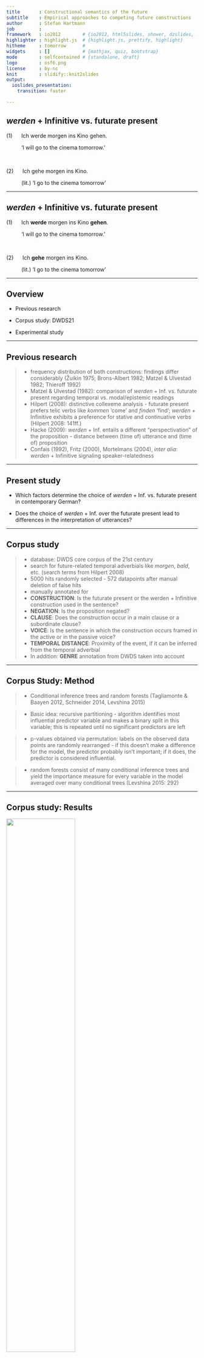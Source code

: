 ```yaml
---
title       : Constructional semantics of the future
subtitle    : Empirical approaches to competing future constructions
author      : Stefan Hartmann
job         : 
framework   : io2012        # {io2012, html5slides, shower, dzslides, ...}
highlighter : highlight.js  # {highlight.js, prettify, highlight}
hitheme     : tomorrow      # 
widgets     : []            # {mathjax, quiz, bootstrap}
mode        : selfcontained # {standalone, draft}
logo        : osf6.png
license     : by-nc
knit        : slidify::knit2slides
output:
  ioslides_presentation:
    transition: faster

---
```


## *werden* + Infinitive vs. futurate present

(1)&nbsp;&nbsp;&nbsp;&nbsp;&nbsp;&nbsp;Ich werde morgen ins Kino gehen.

&nbsp;&nbsp;&nbsp;&nbsp;&nbsp;&nbsp;&nbsp;&nbsp;&nbsp;&nbsp;'I will go to the cinema tomorrow.'
      
<br />


(2)&nbsp;&nbsp;&nbsp;&nbsp;&nbsp;&nbsp;Ich gehe morgen ins Kino.

&nbsp;&nbsp;&nbsp;&nbsp;&nbsp;&nbsp;&nbsp;&nbsp;&nbsp;&nbsp;(lit.) 'I go to the cinema tomorrow'

---

## *werden* + Infinitive vs. futurate present

(1)&nbsp;&nbsp;&nbsp;&nbsp;&nbsp;&nbsp;Ich **werde** morgen ins Kino **gehen**.

&nbsp;&nbsp;&nbsp;&nbsp;&nbsp;&nbsp;&nbsp;&nbsp;&nbsp;&nbsp;'I will go to the cinema tomorrow.'
      
<br />


(2)&nbsp;&nbsp;&nbsp;&nbsp;&nbsp;&nbsp;Ich **gehe** morgen ins Kino.

&nbsp;&nbsp;&nbsp;&nbsp;&nbsp;&nbsp;&nbsp;&nbsp;&nbsp;&nbsp;(lit.) 'I go to the cinema tomorrow'

---

## Overview

- Previous research

- Corpus study: DWDS21

- Experimental study

---

## Previous research

> - frequency distribution of both constructions: findings differ considerably (Žuikin 1975; Brons-Albert 1982; Matzel & Ulvestad 1982; Thieroff 1992)
> - Matzel & Ulvestad (1982): comparison of *werden* + Inf. vs. futurate present regarding temporal vs. modal/epistemic readings
> - Hilpert (2008): distinctive collexeme analysis - futurate present prefers telic verbs like *kommen* ‘come’ and *finden* ‘find’; *werden* + Infinitive exhibits a preference for stative and continuative verbs (Hilpert 2008: 141ff.)
> - Hacke (2009): *werden* + Inf. entails a different "perspectivation" of the proposition - distance between (time of) utterance and (time of) proposition
> - Confais (1992), Fritz (2000), Mortelmans (2004), *inter alia*: *werden* + Infinitive signaling speaker-relatedness

---

## Present study

- Which factors determine the choice of *werden* + Inf. vs. futurate present in contemporary German?

- Does the choice of *werden* + Inf. over the futurate present lead to differences in the interpretation of utterances?

---

## Corpus study

> - database: DWDS core corpus of the 21st century
> - search for future-related temporal adverbials like *morgen*, *bald*, etc. (search terms from Hilpert 2008)
> - 5000 hits randomly selected - 572 datapoints after manual deletion of false hits
> - manually annotated for
  - **CONSTRUCTION**: Is the futurate present or the werden + Infinitive construction used in the sentence?
  - **NEGATION**: Is the proposition negated?
  - **CLAUSE**: Does the construction occur in a main clause or a subordinate clause?
  - **VOICE**: Is the sentence in which the construction occurs framed in the active or in the passive voice?
  - **TEMPORAL DISTANCE**: Proximity of the event, if it can be inferred from the temporal adverbial
  - In addition: **GENRE** annotation from DWDS taken into account

---

## Corpus Study: Method

> - Conditional inference trees and random forests (Tagliamonte & Baayen 2012, Schneider 2014, Levshina 2015)

> - Basic idea: recursive partitioning - algorithm identifies most influential predictor variable and makes a binary split in this variable; this is repeated until no significant predictors are left

> - p-values obtained via permutation: labels on the observed data points are randomly rearranged - if this doesn't make a difference for the model, the predictor probably isn't important; if it does, the predictor is considered influential.

> - random forests consist of many conditional inference trees and yield the importance measure for every variable in the model averaged over many conditional trees (Levshina 2015: 292)

---

## Corpus study: Results

<img width=60% height=60% src="fig/tree5.png"></img>

---

## Corpus study: Results

<img width=65% height=65% src="fig/varimp3.png"></img>

---

## Interim conclusion: Corpus study

> - TEMPORAL DISTANCE seems to make a difference: *werden* + Inf. preferred over futurate present when the sentence relates to the more distant future

> - CLAUSE and VOICE as important formal predictors

> - however: results are very preliminary at this point!

---

## Experimental study

> - designed with *jsPsych* (de Leeuw 2016)

> - focus on the construal of temporal distance

---

## Experimental study

<iframe src="http://pfriemelpfuhl.bplaced.net/TenseExperiment/Exp/TempSurvey%20copy%202.html"></iframe>

---

## Experimental study: Design

> - 12 stimuli sentences

> - 6 sentences framed in the futurate present, 6 using *werden* + Infinitive (randomized)

> - 4 different temporal adverbials: *demnächst* 'soon', *in Kürze* 'shortly', *eines Tages* 'one day', *in naher Zukunft* 'in the near future'

> - randomized order of trials

> - sociodemographic metadata: gender, age, native language, education

> - Hypothesis: *werden* + Infinitive might evoke a more distant-future construal compared to the futurate present

---

## Experimental study: Results

- 94 volunteer participants (48 f, 38 m, 8 NA) 

- 17 participants had to be excluded (16 did not move the slider, 1 did not state German as their native language)

- analysis using mixed-effects modeling

---

## Experimental study: Results

- data were log-transformed and *z*-scored

---

## Experimental study: Results

- data were log-transformed and *z*-scored

<iframe src="https://hartmast.shinyapps.io/exp-app2/"></iframe>

---

## Experimental study: Results

<img width=55% height=55% src="fig/exp_results3.png"></img>

---

## Experimental study: Results

- Model definition: distance_estimate ~  adverbial + framing + (1 | subject) + (1 | proposition)

```r

my_tbl <- tibble::tribble(
                       ~'', ~Estimate, ~'Std. Error', ~df, ~'t-value',            ~'Pr(>|t|)',
            "(Intercept)",     -0.63,        0.17,  12,    -3.66,    "0.0032**",
         "adv: demnächst",     -0.16,        0.24,  12,    -0.68,      "0.5109",
  "adv: in naher Zukunft",      0.85,        0.24,  12,     3.52,    "0.0043**",
       "adv: eines Tages",      1.75,        0.24,  12,     7.15, "1.20E-05***",
          "framing: werden",      0.05,        0.03, 914,      1.5,      "0.1351"
  )

require(knitr)
require(kableExtra)
kable_styling(
              kable(my_tbl, digits = 3, row.names = FALSE, align = "c",
              caption = NULL, format = "html"),
        bootstrap_options = c("striped", "hover", "condensed"),
        position = "center", full_width = FALSE) 


```

---

## Conclusion

> - *werden* + Infinitive and futurate present can be used exchangably to a considerable extent

> - In language production, there seems to be a slight preference for *werden* + Inf. when referring to distant-future events

> - In language comprehension, the use of *werden* + Infinitive does not seem to entail a difference in event construal (at least in the presence of a temporal adverbial)

---

## Outlook

> - Both studies presented here limited to future-related utterances **with temporal adverbial**

> - results can help understand important aspects of the semantics of both constructions - but for a fuller understanding, follow-up studies are needed

> - follow-up corpus studies should take data **without** temporal adverbials into account and add the presence or absence of temporal adverbials as a further predictor

> - follow-up experimental studies should use a more balanced set of propositions in their stimuli sentences

> - also, a cross-linguistic approach seems desirable

---

## Open questions

> - How can / should we model the relation between simple present, futurate present, and *werden* + Infinitive in a constructional network?

> - How can formal constraints inform our understanding of the semantics of a construction?

> - How do different constructions interact with regard to their semantics?

--- {
 tpl: thankyou
}

## Thank You!

stefan1.hartmann[at]uni-bamberg.de